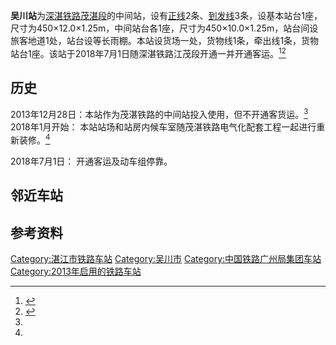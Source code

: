 {{Refimprove|time=2015-04-25T22:56:26+00:00}}
{{GD Future infrastructure}}
{{Infobox China railway station
|车站名称 =  吴川站
|图片 = Wuchuan Railway Station.jpg
|图片介绍 = 吴川站外观
|其他名称 = 
|车站名称拼音 = WúChuān
|英文名称 = Wuchuan Railway Station
|车站代码 = 37230<ref>{{cite web|url=http://hyfw.12306.cn/hyinfo/action/FwcszsAction_index?type=1|title=营业站服务信息查询|publisher=[[中国铁路客户服务中心|中国铁路客户服务中心]]|accessdate=2018-05-14|archive-date=2016-11-06|archive-url=https://web.archive.org/web/20161106075157/http://hyfw.12306.cn/hyinfo/action/FwcszsAction_index?type=1|dead-url=no}}</ref>
|电报码 = WAQ
|拼音码 = WCH
|车站类型 = 
|始建时间 = 2012年8月<ref>{{cite news|url=http://news.southcn.com/d/2013-12/30/content_88646149.htm|title=茂湛铁路正式开通 深茂段预计2017年建成|publisher=湛江日报|date=2013-12-30|accessdate=2015-04-26|archive-date=2016-03-04|archive-url=https://web.archive.org/web/20160304202605/http://news.southcn.com/d/2013-12/30/content_88646149.htm|dead-url=no}}</ref>
|开通运营 = 
|车站地址 = [[广东省|广东省]][[湛江市|湛江市]][[吴川市|吴川市]][[长岐镇_(吴川市)|长岐镇]]苏村<ref>{{cite news|url=http://www.chinanews.com/sh/2014/02-03/5803009.shtml|title=新春见闻：看不到春运旅客的小火车站|publisher=[[中新社|中新社]]|date=2014-02-03|accessdate=2015-04-26|archive-date=2015-01-03|archive-url=https://web.archive.org/web/20150103060751/http://www.chinanews.com/sh/2014/02-03/5803009.shtml|dead-url=no}}</ref>
|坐标 = {{coord|21|30|43.86|N|110|45|51.90|E|display=inline,title}}
|归属 = [[广州局集团|广州局集团]]
|使用状态 = 使用中
|线路 = [[深湛铁路|深湛铁路]]
|车站等级 = 未定级
|月台数目 = 2
|侧式站台 = 1
|岛式站台 = 1
|站台面 = 
|股道数目 = 
|正线 = 2
|到发线 = 3
|其它线 = 
}}
'''吴川站'''为[[深湛铁路|深湛铁路]][[茂湛铁路|茂湛段]]的中间站，设有[[正线|正线]]2条、[[到发线|到发线]]3条，设基本站台1座，尺寸为450×12.0×1.25m，中间站台各1座，尺寸为450×10.0×1.25m，站台间设旅客地道1处，站台设等长雨棚。本站设货场一处，货物线1条，牵出线1条，货物站台1座。该站于2018年7月1日随深湛铁路江茂段开通一并开通客运。<ref name=":0">{{Cite web|url=http://leaders.people.com.cn/n1/2018/0418/c382448-29933607.html|title=吴川高铁站提质改造进入收尾阶段--地方领导--人民网|accessdate=2018-05-12|last=2446|work=leaders.people.com.cn|archive-date=2018-05-12|archive-url=https://web.archive.org/web/20180512112400/http://leaders.people.com.cn/n1/2018/0418/c382448-29933607.html|dead-url=yes}}</ref><ref>{{cite news|url=http://news.cri.cn/20180629/c65a607b-c489-a95a-c476-76d0b46a5a95.html|title=江湛铁路7月1日全线开通运营 票价最低7.5折|publisher=国际在线|date=2018-06-29|accessdate=2018-06-29|archive-date=2018-06-29|archive-url=https://web.archive.org/web/20180629134320/http://news.cri.cn/20180629/c65a607b-c489-a95a-c476-76d0b46a5a95.html|dead-url=no}}</ref>

== 历史 ==
2013年12月28日：本站作为茂湛铁路的中间站投入使用，但不开通客货运。<ref name=":0" /><br>2018年1月开始： 本站站场和站房内候车室随茂湛铁路电气化配套工程一起进行重新装修。<ref name=":0" />

2018年7月1日： 开通客运及动车组停靠。

== 邻近车站 ==
{{start rail box|[[File:China_Railways.svg|16px]] [[中国铁路|中国铁路]]}}
{{s-inop|[[茂名站|茂名站]]|{{站|深圳北}}方向}}
{{s-line|[[深湛铁路|深湛铁路]]<br />← 25km 吴川站 22km →}}
{{s-inop|[[塘缀站|塘缀站]]|{{站|湛江西}}方向}}
{{end box}}

==参考资料==
{{reflist}}

{{深湛铁路}}
{{广湛客运专线}}
[[Category:湛江市铁路车站|Category:湛江市铁路车站]]
[[Category:吴川市|Category:吴川市]]
[[Category:中国铁路广州局集团车站|Category:中国铁路广州局集团车站]]
[[Category:2013年启用的铁路车站|Category:2013年启用的铁路车站]]